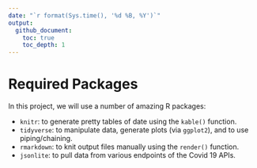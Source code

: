 ```yaml
---
date: "`r format(Sys.time(), '%d %B, %Y')`"
output:
  github_document:
    toc: true
    toc_depth: 1
---
```


# Required Packages
In this project, we will use a number of amazing R packages:

  * `knitr`: to generate pretty tables of date using the `kable()` function.  
  * `tidyverse`: to manipulate data, generate plots (via `ggplot2`), and to use piping/chaining.  
  * `rmarkdown`: to knit output files manually using the `render()` function.  
  * `jsonlite`: to pull data from various endpoints of the Covid 19 APIs.
  


